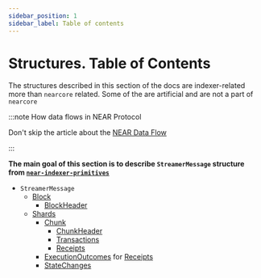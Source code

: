 ```yaml
---
sidebar_position: 1
sidebar_label: Table of contents
---
```


# Structures. Table of Contents

The structures described in this section of the docs are indexer-related more than `nearcore` related. Some of the are artificial and are not a part of `nearcore`

:::note How data flows in NEAR Protocol

Don't skip the article about the [NEAR Data Flow](https://docs.near.org/concepts/data-flow/near-data-flow)

:::

**The main goal of this section is to describe `StreamerMessage` structure from [`near-indexer-primitives`](https://crates.io/crates/near-indexer-primitives)**

-   `StreamerMessage`
    -   [Block](./block.mdx)
        -   [BlockHeader](./block.mdx#blockheaderview)
    -   [Shards](./shard.mdx)
        -   [Chunk](./chunk.mdx)
            -   [ChunkHeader](./chunk.mdx#chunkheaderview)
            -   [Transactions](./transaction.mdx)
            -   [Receipts](./receipt.mdx)
        -   [ExecutionOutcomes](./execution_outcome.mdx) for [Receipts](./receipt.mdx)
        -   [StateChanges](./state_change.mdx)
